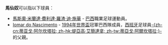 {{Link style|time=2015-12-13T16:05:44+00:00}}
'''馬仙奴'''可以指以下球員：

* [[馬斯奧·米蘭達·費利達·羅渣·迪·施華|馬斯奧·米蘭達·費利達·羅渣·迪·施華]] - [[巴西|巴西]]職業足球運動員。
* [[:en:Mazinho|Iomar do Nascimento]] - [[1994年世界盃足球賽|1994年世界盃]]冠軍巴西隊成員，[[西班牙|西班牙]]足球員[[蒂亚戈·阿尔坎塔拉|-{zh-cn:蒂亚戈·阿尔坎塔拉; zh-hk:堤亞高·艾簡達拿; zh-tw:蒂亞戈·阿爾坎塔拉;}-]]的父親。 

{{消歧義}}